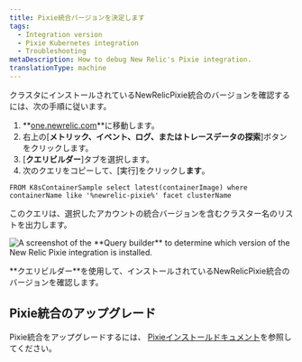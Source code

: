 ```yaml
---
title: Pixie統合バージョンを決定します
tags:
  - Integration version
  - Pixie Kubernetes integration
  - Troubleshooting
metaDescription: How to debug New Relic's Pixie integration.
translationType: machine
---
```




クラスタにインストールされているNewRelicPixie統合のバージョンを確認するには、次の手順に従います。

1. **[one.newrelic.com](https://one.newrelic.com)**に移動します。
2. 右上の\[**メトリック、イベント、ログ、またはトレースデータの探索**]ボタンをクリックします。
3. \[**クエリビルダー**]タブを選択します。
4. 次のクエリをコピーして、\[実行]をクリックし**ます**。

```
FROM K8sContainerSample select latest(containerImage) where containerName like '%newrelic-pixie%' facet clusterName
```

このクエリは、選択したアカウントの統合バージョンを含むクラスター名のリストを出力します。

<img
  title="Pixie integration in Query builder"
  alt="A screenshot of the **Query builder** to determine which version of the New Relic Pixie integration is installed."
  src={pixieIntegrationQuery2}
/>

<figcaption>
  **クエリビルダー**を使用して、インストールされているNewRelicPixie統合のバージョンを確認します。
</figcaption>

## Pixie統合のアップグレード

Pixie統合をアップグレードするには、 [Pixieインストールドキュメント](/docs/kubernetes-pixie/auto-telemetry-pixie/install-auto-telemetry-pixie/#upgrade)を参照してください。